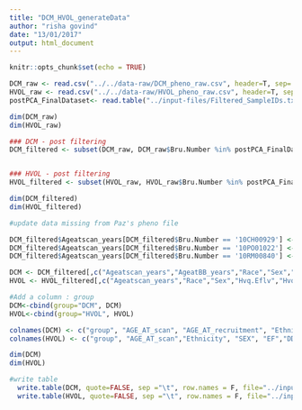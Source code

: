```yaml
---
title: "DCM_HVOL_generateData"
author: "risha govind"
date: "13/01/2017"
output: html_document
---
```


```r
knitr::opts_chunk$set(echo = TRUE)
```

```r
DCM_raw <- read.csv("../../data-raw/DCM_pheno_raw.csv", header=T, sep=',')
HVOL_raw <- read.csv("../../data-raw/HVOL_pheno_raw.csv", header=T, sep=',')
postPCA_FinalDataset<- read.table("../input-files/Filtered_SampleIDs.txt", header=T, sep='\t')

dim(DCM_raw)
dim(HVOL_raw)
```

```r

### DCM - post filtering
DCM_filtered <- subset(DCM_raw, DCM_raw$Bru.Number %in% postPCA_FinalDataset$IID)


### HVOL - post filtering
HVOL_filtered <- subset(HVOL_raw, HVOL_raw$Bru.Number %in% postPCA_FinalDataset$IID)

dim(DCM_filtered)
dim(HVOL_filtered)

```

```r

#update data missing from Paz's pheno file 

DCM_filtered$Ageatscan_years[DCM_filtered$Bru.Number == '10CH00929'] <- 71
DCM_filtered$Ageatscan_years[DCM_filtered$Bru.Number == '10PO01022'] <- 44
DCM_filtered$Ageatscan_years[DCM_filtered$Bru.Number == '10RM00840'] <- 66

```


```r

DCM <- DCM_filtered[,c("Ageatscan_years","AgeatBB_years","Race","Sex","Dcm.Eflv","LVEDVI","Dcm.Edvlv","EtOHXS")]
HVOL <- HVOL_filtered[,c("Ageatscan_years","Race","Sex","Hvq.Eflv","Hvq.Edvlv")]

#Add a column : group
DCM<-cbind(group="DCM", DCM)
HVOL<-cbind(group="HVOL", HVOL)

colnames(DCM) <- c("group", "AGE_AT_scan", "AGE_AT_recruitment", "Ethnicity", "SEX", "EF","LVEDVI", "DD","EtOHXS")
colnames(HVOL) <- c("group", "AGE_AT_scan","Ethnicity", "SEX", "EF","DD")

dim(DCM)
dim(HVOL)
```


```r

#write table
  write.table(DCM, quote=FALSE, sep ="\t", row.names = F, file="../input-files/DCM_pheno.txt") 
  write.table(HVOL, quote=FALSE, sep ="\t", row.names = F, file="../input-files/HVOL_pheno.txt") 

```


